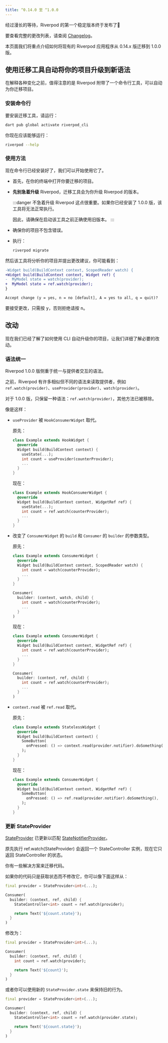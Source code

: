 ```yaml
---
title: ^0.14.0 至 ^1.0.0
---
```


经过漫长的等待，Riverpod 的第一个稳定版本终于发布了👏

要查看完整的更改列表，请查阅 [Changelog](https://pub.dev/packages/flutter_riverpod/changelog#100)。

本页面我们将重点介绍如何将现有的 Riverpod 应用程序从 0.14.x 版迁移到 1.0.0 版。

## 使用迁移工具自动将你的项目升级到新语法

在解释各种变化之前，值得注意的是 Riverpod 附带了一个命令行工具，可以自动为你迁移项目。

### 安装命令行

要安装迁移工具，请运行：

```sh
dart pub global activate riverpod_cli
```

你现在应该能够运行：

```sh
riverpod --help
```

### 使用方法

现在命令行已经安装好了，我们可以开始使用它了。

- 首先，在你的终端中打开你要迁移的项目。
- **先别急着升级** Riverpod，迁移工具会为你升级 Riverpod 的版本。

  :::danger
  不急着升级 Riverpod 这点很重要。如果你已经安装了 1.0.0 版，该工具将无法正常执行。

  因此，请确保在启动该工具之前正确使用旧版本。
  :::

- 确保你的项目不包含错误。
- 执行：
  ```sh
  riverpod migrate
  ```

然后该工具将分析你的项目并提出更改建议，你可能看到：

```diff
-Widget build(BuildContext context, ScopedReader watch) {
+Widget build(BuildContext context, Widget ref) {
-  MyModel state = watch(provider);
+  MyModel state = ref.watch(provider);
}

Accept change (y = yes, n = no [default], A = yes to all, q = quit)?
```

要接受更改，只需按 <kbd>y</kbd>，否则拒绝请按 <kbd>n</kbd>。

## 改动

现在我们已经了解了如何使用 CLI 自动升级你的项目，让我们详细了解必要的改动。

### 语法统一

Riverpod 1.0.0 版侧重于统一与提供者交互的语法。

之前，Riverpod 有许多相似但不同的语法来读取提供者，例如 `ref.watch(provider)`、`useProvider(provider)`、`watch(provider)`。

对于 1.0.0 版，只保留一种语法：`ref.watch(provider)`，其他方法已被移除。

像是这样：

- `useProvider` 被 `HookConsumerWidget` 取代。

  原先：

  ```dart
  class Example extends HookWidget {
    @override
    Widget build(BuildContext context) {
      useState(...);
      int count = useProvider(counterProvider);
      ...
    }
  }
  ```

  现在：

  ```dart
  class Example extends HookConsumerWidget {
    @override
    Widget build(BuildContext context, WidgetRef ref) {
      useState(...);
      int count = ref.watch(counterProvider);
      ...
    }
  }
  ```

- 改变了 `ConsumerWidget` 的 `build` 和 `Consumer` 的 `builder` 的参数类型。

  原先：

  ```dart
  class Example extends ConsumerWidget {
    @override
    Widget build(BuildContext context, ScopedReader watch) {
      int count = watch(counterProvider);
      ...
    }
  }

  Consumer(
    builder: (context, watch, child) {
      int count = watch(counterProvider);
      ...
    }
  )
  ```

  现在：

  ```dart
  class Example extends ConsumerWidget {
    @override
    Widget build(BuildContext context, WidgetRef ref) {
      int count = ref.watch(counterProvider);
      ...
    }
  }

  Consumer(
    builder: (context, ref, child) {
      int count = ref.watch(counterProvider);
      ...
    }
  )
  ```

- `context.read` 被 `ref.read` 取代。

  原先：

  ```dart
  class Example extends StatelessWidget {
    @override
    Widget build(BuildContext context) {
      SomeButton(
        onPressed: () => context.read(provider.notifier).doSomething(),
      );
    }
  }
  ```

  现在：

  ```dart
  class Example extends ConsumerWidget {
    @override
    Widget build(BuildContext context, WidgetRef ref) {
      SomeButton(
        onPressed: () => ref.read(provider.notifier).doSomething(),
      );
    }
  }
  ```

### 更新 StateProvider

[StateProvider] 已更新以匹配 [StateNotifierProvider]。

原先执行 ref.watch(StateProvider) 会返回一个 StateController 实例，现在它只返回 StateController 的状态。

你有一些解决方案来迁移代码。

如果你的代码只是获取状态而不修改它，你可以像下面这样从：

```dart
final provider = StateProvider<int>(...);

Consumer(
  builder: (context, ref, child) {
    StateController<int> count = ref.watch(provider);

    return Text('${count.state}');
  }
)
```

修改为：

```dart
final provider = StateProvider<int>(...);

Consumer(
  builder: (context, ref, child) {
    int count = ref.watch(provider);

    return Text('${count}');
  }
)
```

或者你可以使用新的 `StateProvider.state` 来保持旧的行为。

```dart
final provider = StateProvider<int>(...);

Consumer(
  builder: (context, ref, child) {
    StateController<int> count = ref.watch(provider.state);

    return Text('${count.state}');
  }
)
```

[statenotifierprovider]: ../providers/state_notifier_provider
[stateprovider]: ../providers/state_provider
[statenotifier]: https://pub.dev/documentation/state_notifier/latest/state_notifier/StateNotifier-class.html
